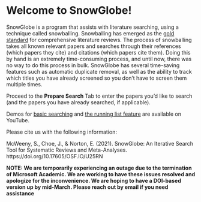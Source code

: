 # Welcome to SnowGlobe!

SnowGlobe is a program that assists with literature searching, using a technique called snowballing. Snowballing has emerged as the [gold standard](https://www.ncbi.nlm.nih.gov/pmc/articles/PMC1283190/) for comprehensive literature reviews. The process of snowballing takes all known relevant papers and searches through their references (which papers they cite) and citations (which papers cite them). Doing this by hand is an extremely time-consuming process, and until now, there was no way to do this process in bulk. SnowGlobe has several time-saving features such as automatic duplicate removal, as well as the ability to track which titles you have already screened so you don't have to screen them multiple times. 

Proceed to the **Prepare Search** Tab to enter the papers you'd like to search (and the papers you have already searched, if applicable).

Demos for [basic searching](https://youtu.be/WQ_rwvMXFdU) and [the running list feature](https://youtu.be/VsNZ1QyaCGo) are available on YouTube.

Please cite us with the following information: 

McWeeny, S., Choe, J., & Norton, E. (2021). SnowGlobe: An Iterative Search Tool for Systematic Reviews and Meta-Analyses. https://doi.org/10.17605/OSF.IO/U25RN

**NOTE: We are temporarily experiencing an outage due to the termination of Microsoft Academic. We are working to have these issues resolved and apologize for the inconvenience. We are hoping to have a DOI-based version up by mid-March. Please reach out by email if you need assistance**